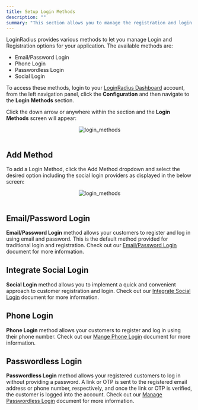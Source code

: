 ```yaml
---
title: Setup Login Methods
description: ""
summary: "This section allows you to manage the registration and login options for your application."
---
```




LoginRadius provides various methods to let you manage Login and Registration options for your application. The available methods are:

- Email/Password Login
- Phone Login
- Passwordless Login
- Social Login

To access these methods, login to your [LoginRadius Dashboard](https://dashboard.loginradius.com/dashboard) account, from the left navigation panel, click the **Configuration** and then navigate to the **Login Methods** section. 

Click the down arrow or anywhere within the section and the **Login Methods** screen will appear:

<div style="text-align:center">
  <img src="../assets/howto/setup-login-methods/login-methods.png" alt="login_methods" />
</div>
<br/>

## Add Method
To add a Login Method, click the Add Method dropdown and select the desired option including the social login providers as displayed in the below screen:

<div style="text-align:center">
  <img src="../assets/howto/setup-login-methods/add-method.png" alt="login_methods" />
</div>
<br/>

## Email/Password Login
**Email/Password Login** method allows your customers to register and log in using email and password. This is the default method provided for traditional login and registration. Check out our [Email/Password Login](/howto/email-password-login/) document for more information.

## Integrate Social Login
**Social Login** method allows you to implement a quick and convenient approach to customer registration and login. Check out our [Integrate Social Login](/howto/social-login/) document for more information.

## <Pro>Phone Login </Pro>
**Phone Login** method allows your customers to register and log in using their phone number. Check out our [Mange Phone Login](/howto/manage-phone-login/) document for more information.

## <Pro> Passwordless Login </Pro>
**Passwordless Login** method allows your registered customers to log in without providing a password. A link or OTP is sent to the registered email address or phone number, respectively, and once the link or OTP is verified, the customer is logged into the account. Check out our [Manage Passwordless Login](/howto/manage-passwordless-login/) document for more information.

